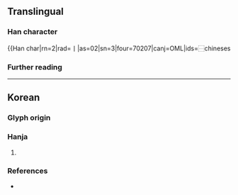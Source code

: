 {{also|수}}
{{character info}}
==Translingual==

===Han character===
{{Han char|rn=2|rad=丨|as=02|sn=3|four=70207|canj=OML|ids=⿱chineses

===Further reading===
{{Han ref|kx=0079.021|uh=3403}}

----

==Korean==

===Glyph origin===
{{ko-etym-gukja}}

===Hanja===
{{ko-hanja|망치|마}}

# {{alt form|ko|亇||{{hanja form of|마|[[hammer]]}}}}

===References===
* {{R:hanjadoc|26}}

{{categorize|ko|Hanja variant forms|sort=마}}